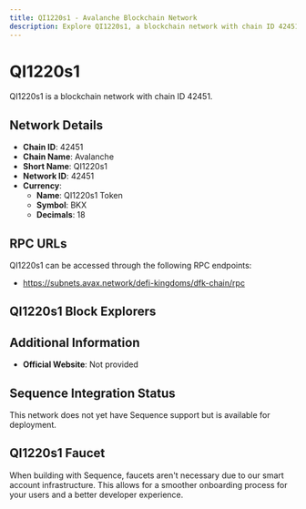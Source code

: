 ```yaml
--- 
title: QI1220s1 - Avalanche Blockchain Network
description: Explore QI1220s1, a blockchain network with chain ID 42451. Learn about its native currency, QI1220s1 Token, and how to interact with the network.
---
```


# QI1220s1

QI1220s1 is a blockchain network with chain ID 42451.

## Network Details

- **Chain ID**: 42451
- **Chain Name**: Avalanche
- **Short Name**: QI1220s1
- **Network ID**: 42451
- **Currency**: 
  - **Name**: QI1220s1 Token
  - **Symbol**: BKX
  - **Decimals**: 18

## RPC URLs

QI1220s1 can be accessed through the following RPC endpoints:

- https://subnets.avax.network/defi-kingdoms/dfk-chain/rpc

## QI1220s1 Block Explorers



## Additional Information

- **Official Website**: Not provided

## Sequence Integration Status

This network does not yet have Sequence support but is available for deployment.

## QI1220s1 Faucet

When building with Sequence, faucets aren't necessary due to our smart account infrastructure. This allows for a smoother onboarding process for your users and a better developer experience.
